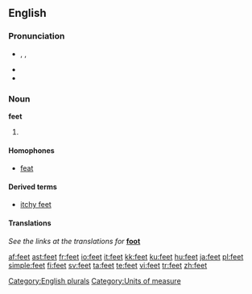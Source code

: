 ==English==

{{rank|2|open|therefore|327|feet|lay|along|four}}

===Pronunciation===
* {{enPR|fēt}}, {{IPA|/fiːt/}}, {{SAMPA|/fi:t/}}
* {{audio|en-us-feet.ogg|Audio (US)}}
* {{rhymes|iːt}}

===Noun===
'''feet'''

# {{irregular plural of|foot}}

====Homophones====
* [[feat]]

====Derived terms====
* [[itchy feet]]

====Translations====
''See the links at the translations for'' '''[[foot]]'''
<!--Note: we don't give translations of inflected forms as these can vary with sense. They should be given at the foreign words (eg, French translations of "foot" can be found by following the links in the French entries of the translation tables at "foot") so information is not duplicated, thereby avoiding inconsistent information when changes are made to one copy but not to the other-->

[[Category:English plurals]]
[[Category:Units of measure]]

[[af:feet]]
[[ast:feet]]
[[fr:feet]]
[[io:feet]]
[[it:feet]]
[[kk:feet]]
[[ku:feet]]
[[hu:feet]]
[[ja:feet]]
[[pl:feet]]
[[simple:feet]]
[[fi:feet]]
[[sv:feet]]
[[ta:feet]]
[[te:feet]]
[[vi:feet]]
[[tr:feet]]
[[zh:feet]]